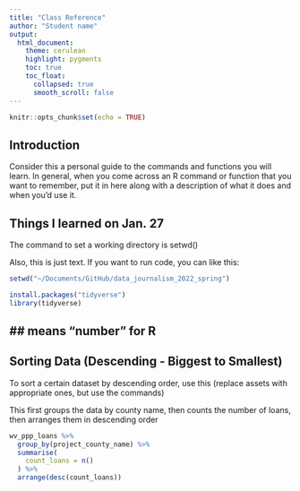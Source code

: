 ```yaml
---
title: "Class Reference"
author: "Student name"
output:
  html_document:
    theme: cerulean
    highlight: pygments
    toc: true
    toc_float:
      collapsed: true
      smooth_scroll: false
---
```


```r
knitr::opts_chunk$set(echo = TRUE)
```

## Introduction

Consider this a personal guide to the commands and functions you will learn. In general, when you come across an R command or function that you want to remember, put it in here along with a description of what it does and when you'd use it.

## Things I learned on Jan. 27

The command to set a working directory is setwd()

Also, this is just text. If you want to run code, you can like this:

```r
setwd("~/Documents/GitHub/data_journalism_2022_spring")
```

```r
install.packages("tidyverse")
library(tidyverse)
```
## <dbl> means "number" for R
-----
## Sorting Data (Descending - Biggest to Smallest)

To sort a certain dataset by descending order, use this (replace assets with appropriate ones, but use the commands)

This first groups the data by county name, then counts the number of loans, then arranges them in descending order

```r
wv_ppp_loans %>%
  group_by(project_county_name) %>%
  summarise(
    count_loans = n()
  ) %>%
  arrange(desc(count_loans))
```

